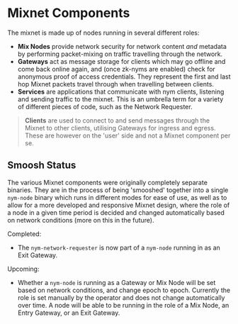 # Mixnet Components
The mixnet is made up of nodes running in several different roles:
* **Mix Nodes** provide network security for network content _and_ metadata by performing packet-mixing on traffic travelling through the network.
* **Gateways** act as message storage for clients which may go offline and come back online again, and (once zk-nyms are enabled) check for anonymous proof of access credentials. They represent the first and last hop Mixnet packets travel through when travelling between clients.
* **Services** are applications that communicate with nym clients, listening and sending traffic to the mixnet. This is an umbrella term for a variety of different pieces of code, such as the Network Requester.

> **Clients** are used to connect to and send messages through the Mixnet to other clients, utilising Gateways for ingress and egress. These are however on the 'user' side and not a Mixnet component per se.

## Smoosh Status
The various Mixnet components were originally completely separate binaries. They are in the process of being 'smooshed' together into a single `nym-node` binary which runs in different modes for ease of use, as well as to allow for a more developed and responsive Mixnet design, where the role of a node in a given time period is decided and changed automatically based on network conditions (more on this in the future).

Completed:
* The `nym-network-requester` is now part of a `nym-node` running in as an Exit Gateway.

Upcoming:
* Whether a `nym-node` is running as a Gateway or Mix Node will be set based on network conditions, and change epoch to epoch. Currently the role is set manually by the operator and does not change automatically over time. A node will be able to be running in the role of a Mix Node, an Entry Gateway, or an Exit Gateway.

